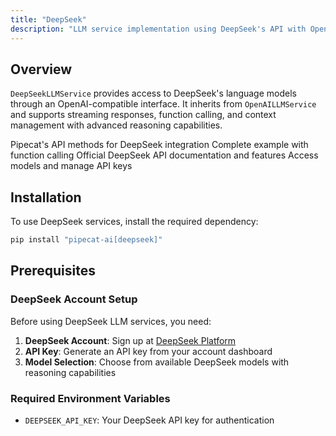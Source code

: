 ```yaml
---
title: "DeepSeek"
description: "LLM service implementation using DeepSeek's API with OpenAI-compatible interface"
---
```


## Overview

`DeepSeekLLMService` provides access to DeepSeek's language models through an OpenAI-compatible interface. It inherits from `OpenAILLMService` and supports streaming responses, function calling, and context management with advanced reasoning capabilities.

<CardGroup cols={2}>
  <Card
    title="DeepSeek LLM API Reference"
    icon="code"
    href="https://reference-server.pipecat.ai/en/latest/api/pipecat.services.deepseek.llm.html"
  >
    Pipecat's API methods for DeepSeek integration
  </Card>
  <Card
    title="Example Implementation"
    icon="play"
    href="https://github.com/pipecat-ai/pipecat/blob/main/examples/foundational/14l-function-calling-deepseek.py"
  >
    Complete example with function calling
  </Card>
  <Card
    title="DeepSeek Documentation"
    icon="book"
    href="https://api-docs.deepseek.com/api/create-chat-completion"
  >
    Official DeepSeek API documentation and features
  </Card>
  <Card
    title="DeepSeek Platform"
    icon="microphone"
    href="https://platform.deepseek.com/"
  >
    Access models and manage API keys
  </Card>
</CardGroup>

## Installation

To use DeepSeek services, install the required dependency:

```bash
pip install "pipecat-ai[deepseek]"
```

## Prerequisites

### DeepSeek Account Setup

Before using DeepSeek LLM services, you need:

1. **DeepSeek Account**: Sign up at [DeepSeek Platform](https://platform.deepseek.com/)
2. **API Key**: Generate an API key from your account dashboard
3. **Model Selection**: Choose from available DeepSeek models with reasoning capabilities

### Required Environment Variables

- `DEEPSEEK_API_KEY`: Your DeepSeek API key for authentication

